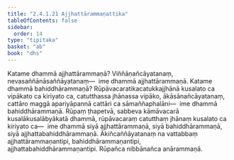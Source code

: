 ```yaml
---
title: "2.4.1.21 Ajjhattārammaṇattika"
tableOfContents: false
sidebar:
  order: 14
type: "tipitaka"
basket: "ab"
book: "dhs"
---
```



<DynamicBreadcrumb />

<Division number="1436" book="dhs">

<Paragraph number="2142" book="dhs">
Katame dhammā ajjhattārammaṇā? Viññāṇañcāyatanaṃ, nevasaññānāsaññāyatanaṃ—  ime dhammā ajjhattārammaṇā.
</Paragraph>

</Division>
<Division number="1437" book="dhs">

<Paragraph number="2143" book="dhs">
Katame dhammā bahiddhārammaṇā? Rūpāvacaratikacatukkajjhānā kusalato ca vipākato ca kiriyato ca, catutthassa jhānassa vipāko, ākāsānañcāyatanaṃ, cattāro maggā apariyāpannā cattāri ca sāmaññaphalāni—  ime dhammā bahiddhārammaṇā. Rūpaṃ ṭhapetvā, sabbeva kāmāvacarā kusalākusalābyākatā dhammā, rūpāvacaraṃ catutthaṃ jhānaṃ kusalato ca kiriyato ca—  ime dhammā siyā ajjhattārammaṇā, siyā bahiddhārammaṇā, siyā ajjhattabahiddhārammaṇā. Ākiñcaññāyatanaṃ na vattabbaṃ ajjhattārammaṇantipi, bahiddhārammaṇantipi, ajjhattabahiddhārammaṇantipi. Rūpañca nibbānañca anārammaṇā.
</Paragraph>
</Division>